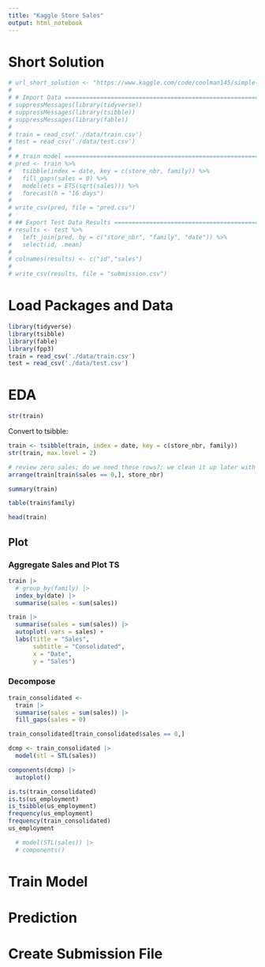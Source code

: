 ```yaml
---
title: "Kaggle Store Sales"
output: html_notebook
---
```



# Short Solution

```r
# url_short_solution <- "https://www.kaggle.com/code/coolman145/simple-baseline-r-forecasting-with-fable-0-42401"
# 
# # Import Data =================================================================
# suppressMessages(library(tidyverse))
# suppressMessages(library(tsibble))
# suppressMessages(library(fable))
# 
# train = read_csv('./data/train.csv')
# test = read_csv('./data/test.csv')
# 
# # train model =================================================================
# pred <- train %>%
#   tsibble(index = date, key = c(store_nbr, family)) %>%
#   fill_gaps(sales = 0) %>%
#   model(ets = ETS(sqrt(sales))) %>%
#   forecast(h = "16 days")
# 
# write_csv(pred, file = "pred.csv")
# 
# ## Export Test Data Results ===================================================
# results <- test %>%
#   left_join(pred, by = c("store_nbr", "family", "date")) %>%
#   select(id, .mean)
# 
# colnames(results) <- c("id","sales")
# 
# write_csv(results, file = "submission.csv")
```

# Load Packages and Data
```r
library(tidyverse)
library(tsibble)
library(fable)
library(fpp3)
train = read_csv('./data/train.csv')
test = read_csv('./data/test.csv')
```

# EDA
```r
str(train)
```
Convert to tsibble:
```r
train <- tsibble(train, index = date, key = c(store_nbr, family))
str(train, max.level = 2)
```

```r
# review zero sales; do we need these rows?; we clean it up later with fill_gaps()
arrange(train[train$sales == 0,], store_nbr)
```


```r
summary(train)
```

```r
table(train$family)
```
```r
head(train)
```

## Plot
### Aggregate Sales and Plot TS
```r
train |>
  # group_by(family) |>
  index_by(date) |>
  summarise(sales = sum(sales))
```

```r
train |>
  summarise(sales = sum(sales)) |>
  autoplot(.vars = sales) +
  labs(title = "Sales",
       subtitle = "Consolidated",
       x = "Date",
       y = "Sales")
```

### Decompose
```r
train_consolidated <- 
  train |>
  summarise(sales = sum(sales)) |>
  fill_gaps(sales = 0)

train_consolidated[train_consolidated$sales == 0,]

dcmp <- train_consolidated |>
  model(stl = STL(sales))

components(dcmp) |>
  autoplot()

is.ts(train_consolidated)
is.ts(us_employment)
is_tsibble(us_employment)
frequency(us_employment)
frequency(train_consolidated)
us_employment

  # model(STL(sales)) |>
  # components()
```

# Train Model


# Prediction


# Create Submission File
